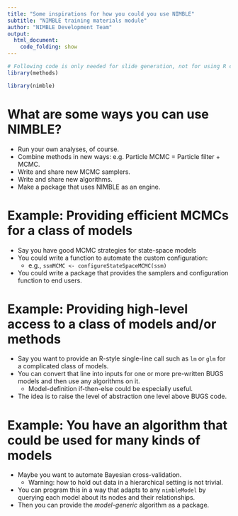 ```yaml
---
title: "Some inspirations for how you could you use NIMBLE"
subtitle: "NIMBLE training materials module"
author: "NIMBLE Development Team"
output:
  html_document:
    code_folding: show
---
```


```r
# Following code is only needed for slide generation, not for using R code separately.
library(methods)
```
```r
library(nimble)
```

# What are some ways you can use NIMBLE?

   - Run your own analyses, of course.
   - Combine methods in new ways: e.g. Particle MCMC = Particle filter + MCMC.
   - Write and share new MCMC samplers.
   - Write and share new algorithms.
   - Make a package that uses NIMBLE as an engine.

# Example: Providing efficient MCMCs for a class of models

   - Say you have good MCMC strategies for state-space models
   - You could write a function to automate the custom configuration:
       + e.g., `ssmMCMC <- configureStateSpaceMCMC(ssm)`
   - You could write a package that provides the samplers and configuration function to end users.

# Example: Providing high-level access to a class of models and/or methods

   - Say you want to provide an R-style single-line call such as `lm` or `glm` for a complicated class of models.
   - You can convert that line into inputs for one or more pre-written BUGS models and then use any algorithms on it.
       + Model-definition if-then-else could be especially useful.
   - The idea is to raise the level of abstraction one level above BUGS code.

# Example: You have an algorithm that could be used for many kinds of models

  - Maybe you want to automate Bayesian cross-validation.
      + Warning: how to hold out data in a hierarchical setting is not trivial.
  - You can program this in a way that adapts to any `nimbleModel` by querying each model  about its nodes and their relationships.
  - Then you can provide the *model-generic* algorithm as a package.
